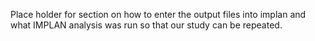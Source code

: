 Place holder for section on how to enter the output files into implan and what IMPLAN analysis was run so that our study can be repeated. 
